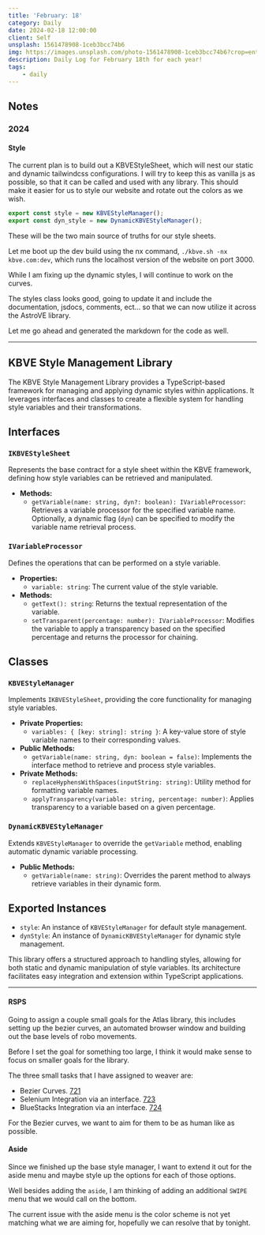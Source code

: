```yaml
---
title: 'February: 18'
category: Daily
date: 2024-02-18 12:00:00
client: Self
unsplash: 1561478908-1ceb3bcc74b6
img: https://images.unsplash.com/photo-1561478908-1ceb3bcc74b6?crop=entropy&cs=srgb&fm=jpg&ixid=MnwzNjM5Nzd8MHwxfHJhbmRvbXx8fHx8fHx8fDE2ODE3NDg2ODY&ixlib=rb-4.0.3&q=85
description: Daily Log for February 18th for each year!
tags:
    - daily
---
```


## Notes

### 2024

#### Style

The current plan is to build out a KBVEStyleSheet, which will nest our static and dynamic tailwindcss configurations.
I will try to keep this as vanilla js as possible, so that it can be called and used with any library.
This should make it easier for us to style our website and rotate out the colors as we wish.

```ts
export const style = new KBVEStyleManager();
export const dyn_style = new DynamicKBVEStyleManager();
```

These will be the two main source of truths for our style sheets.

Let me boot up the dev build using the nx command, `./kbve.sh -nx kbve.com:dev`, which runs the localhost version of the website on port 3000.

While I am fixing up the dynamic styles, I will continue to work on the curves.

The styles class looks good, going to update it and include the documentation, jsdocs, comments, ect... so that we can now utilize it across the AstroVE library.

Let me go ahead and generated the markdown for the code as well.

---

## KBVE Style Management Library

The KBVE Style Management Library provides a TypeScript-based framework for managing and applying dynamic styles within applications. It leverages interfaces and classes to create a flexible system for handling style variables and their transformations.

## Interfaces

### `IKBVEStyleSheet`

Represents the base contract for a style sheet within the KBVE framework, defining how style variables can be retrieved and manipulated.

- **Methods:**
  - `getVariable(name: string, dyn?: boolean): IVariableProcessor`: Retrieves a variable processor for the specified variable name. Optionally, a dynamic flag (`dyn`) can be specified to modify the variable name retrieval process.

### `IVariableProcessor`

Defines the operations that can be performed on a style variable.

- **Properties:**
  - `variable: string`: The current value of the style variable.
- **Methods:**
  - `getText(): string`: Returns the textual representation of the variable.
  - `setTransparent(percentage: number): IVariableProcessor`: Modifies the variable to apply a transparency based on the specified percentage and returns the processor for chaining.

## Classes

### `KBVEStyleManager`

Implements `IKBVEStyleSheet`, providing the core functionality for managing style variables.

- **Private Properties:**
  - `variables: { [key: string]: string }`: A key-value store of style variable names to their corresponding values.
- **Public Methods:**
  - `getVariable(name: string, dyn: boolean = false)`: Implements the interface method to retrieve and process style variables.
- **Private Methods:**
  - `replaceHyphensWithSpaces(inputString: string)`: Utility method for formatting variable names.
  - `applyTransparency(variable: string, percentage: number)`: Applies transparency to a variable based on a given percentage.

### `DynamicKBVEStyleManager`

Extends `KBVEStyleManager` to override the `getVariable` method, enabling automatic dynamic variable processing.

- **Public Methods:**
  - `getVariable(name: string)`: Overrides the parent method to always retrieve variables in their dynamic form.

## Exported Instances

- `style`: An instance of `KBVEStyleManager` for default style management.
- `dynStyle`: An instance of `DynamicKBVEStyleManager` for dynamic style management.

This library offers a structured approach to handling styles, allowing for both static and dynamic manipulation of style variables. Its architecture facilitates easy integration and extension within TypeScript applications.


---

#### RSPS

Going to assign a couple small goals for the Atlas library, this includes setting up the bezier curves, an automated browser window and building out the base levels of robo movements.

Before I set the goal for something too large, I think it would make sense to focus on smaller goals for the library.

The three small tasks that I have assigned to weaver are:

-   Bezier Curves. [721](https://github.com/KBVE/kbve/issues/721)
-   Selenium Integration via an interface. [723](https://github.com/KBVE/kbve/issues/723)
-   BlueStacks Integration via an interface. [724](https://github.com/KBVE/kbve/issues/724)

For the Bezier curves, we want to aim for them to be as human like as possible.


#### Aside

Since we finished up the base style manager, I want to extend it out for the aside menu and maybe style up the options for each of those options.

Well besides adding the `aside`, I am thinking of adding an additional `SWIPE` menu that we would call on the bottom.

The current issue with the aside menu is the color scheme is not yet matching what we are aiming for, hopefully we can resolve that by tonight.